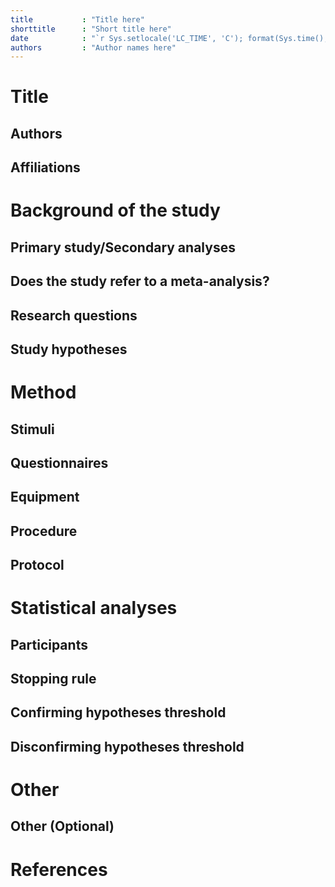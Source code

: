 ---
title           : "Title here"
shorttitle      : "Short title here"
date            : "`r Sys.setlocale('LC_TIME', 'C'); format(Sys.time(), '%d\\\\. %B %Y')`"
authors         : "Author names here"
---

<!-- PSS (Preregistration and Sharing Software) is a template that can be used
for pre-registrating confirmatory or exploratory studies.
For more details about the description please check the reference:

Krypotos, A. M., Klugkist, I., Mertens, G., & Engelhard, I. M. (2019).
A step-by-step guide on preregistration and effective data sharing for
psychopathology research. Journal of Abnormal Psychology, 128(6), 517-537.
https://psycnet.apa.org/doi/10.1037/abn0000424 -->

# Title

<!-- Here you can provide the project title. -->

## Authors

<!-- Here you can provide the authors' list. -->

## Affiliations

<!--  Authors' affiliations -->

# Background of the study

## Primary study/Secondary analyses

<!-- Is it a primary study (where data are collected) or a study 
where secondary analyses are performed on an existing data set? -->

## Does the study refer to a meta-analysis?

<!-- Mention whether the study refers to a meta-analysis.
In this case, you can ignore the irrelevant parts below
(e.g., number of participants). -->

## Research questions

<!-- Define the research question -->

## Study hypotheses

<!-- Define the study hypotheses -->

# Method

## Stimuli

<!-- Define the study stimuli -->


## Questionnaires

<!-- Define the study questionnaires, if used -->

## Equipment

<!-- Define the study equipment. This includes computer characteristics etc. -->

## Procedure

<!-- Define the study's procedure. -->

## Protocol

<!-- Define the study's protocol. -->

# Statistical analyses

## Participants

<!-- How many participants will be recruited? 
Has a power analysis been performed? -->

## Stopping rule

<!--  When will data accumulation end? -->

## Confirming hypotheses threshold

<!-- What is the threshold for confirming each of the research hypotheses? -->

## Disconfirming hypotheses threshold

<!-- What is the threeshold for rejecting each of the research hypotheses? -->

# Other

## Other (Optional)

<!-- Further comments -->

# References

<!-- Included references -->

## 
\vspace{-2pc}
\setlength{\parindent}{-0.5in}
\setlength{\leftskip}{-1in}
\setlength{\parskip}{8pt}
\noindent
